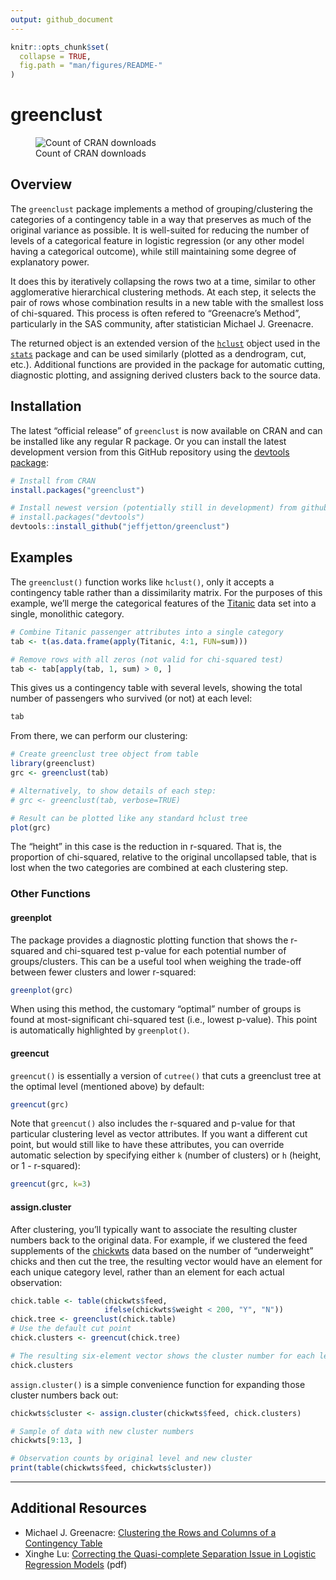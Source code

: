 ```yaml
---
output: github_document
---
```


<!-- README.md is generated from README.Rmd. Please edit that file -->

```r
knitr::opts_chunk$set(
  collapse = TRUE,
  fig.path = "man/figures/README-"
)
```
# greenclust
   
![Count of CRAN downloads](https://cranlogs.r-pkg.org/badges/grand-total/greenclust)
   
   
## Overview

The `greenclust` package implements a method of grouping/clustering the categories of a contingency table in a way that preserves as much of the original variance as possible. It is well-suited for reducing the number of levels of a categorical feature in logistic regression (or any other model having a categorical outcome), while still maintaining some degree of explanatory power.

It does this by iteratively collapsing the rows two at a time, similar to other agglomerative hierarchical clustering methods. At each step, it selects the pair of rows whose combination results in a new table with the smallest loss of chi-squared. This process is often refered to "Greenacre's Method", particularly in the SAS community, after statistician Michael J. Greenacre.

The returned object is an extended version of the [`hclust`](https://stat.ethz.ch/R-manual/R-devel/library/stats/html/hclust.html) object used in the [`stats`](https://stat.ethz.ch/R-manual/R-devel/library/stats/html/stats-package.html) package and can be used similarly (plotted as a dendrogram, cut, etc.). Additional functions are provided in the package for automatic cutting, diagnostic plotting, and assigning derived clusters back to the source data.

## Installation

The latest "official release" of `greenclust` is now available on CRAN and can be installed like any regular R package. Or you can install the latest development version from this GitHub repository using the [devtools package](https://builder.r-hub.io/status/greenclust_1.1.0.tar.gz-8c0dc2cd188b4e2e862e5e1b5dacc097):

``` r
# Install from CRAN
install.packages("greenclust")

# Install newest version (potentially still in development) from github
# install.packages("devtools")
devtools::install_github("jeffjetton/greenclust")
```

## Examples

The `greenclust()` function works like `hclust()`, only it accepts a contingency table rather than a dissimilarity matrix. For the purposes of this example, we'll merge the categorical features of the [Titanic](https://stat.ethz.ch/R-manual/R-devel/library/datasets/html/Titanic.html) data set into a single, monolithic category. 

```r
# Combine Titanic passenger attributes into a single category
tab <- t(as.data.frame(apply(Titanic, 4:1, FUN=sum)))

# Remove rows with all zeros (not valid for chi-squared test)
tab <- tab[apply(tab, 1, sum) > 0, ]
```

This gives us a contingency table with several levels, showing the total number of passengers who survived (or not) at each level:

```r
tab
```

From there, we can perform our clustering:

```r
# Create greenclust tree object from table
library(greenclust)
grc <- greenclust(tab)

# Alternatively, to show details of each step:
# grc <- greenclust(tab, verbose=TRUE)

# Result can be plotted like any standard hclust tree
plot(grc)
```

The "height" in this case is the reduction in r-squared. That is, the proportion of chi-squared, relative to the original uncollapsed table, that is lost when the two categories are combined at each clustering step.
   
### Other Functions
   
#### greenplot
    
The package provides a diagnostic plotting function that shows the r-squared and chi-squared test p-value for each potential number of groups/clusters. This can be a useful tool when weighing the trade-off between fewer clusters and lower r-squared:

```r
greenplot(grc)
```

When using this method, the customary "optimal" number of groups is found at most-significant chi-squared test (i.e., lowest p-value). This point is automatically highlighted by `greenplot()`.
   
#### greencut
    
`greencut()` is essentially a version of `cutree()` that cuts a greenclust tree at the optimal level (mentioned above) by default:

```r
greencut(grc)
```

Note that `greencut()` also includes the r-squared and p-value for that particular clustering level as vector attributes. If you want a different cut point, but would still like to have these attributes, you can override automatic selection by specifying either `k` (number of clusters) or `h` (height, or 1 - r-squared):

```r
greencut(grc, k=3)
```
    
#### assign.cluster
    
After clustering, you'll typically want to associate the resulting cluster numbers back to the original data. For example, if we clustered the feed supplements of the [chickwts](https://stat.ethz.ch/R-manual/R-devel/library/datasets/html/chickwts.html) data based on the number of "underweight" chicks and then cut the tree, the resulting vector would have an element for each unique category level, rather than an element for each actual observation:

```r
chick.table <- table(chickwts$feed,
                     ifelse(chickwts$weight < 200, "Y", "N"))
chick.tree <- greenclust(chick.table)
# Use the default cut point
chick.clusters <- greencut(chick.tree)

# The resulting six-element vector shows the cluster number for each level
chick.clusters
```
`assign.cluster()` is a simple convenience function for expanding those cluster numbers back out:
```r
chickwts$cluster <- assign.cluster(chickwts$feed, chick.clusters)

# Sample of data with new cluster numbers
chickwts[9:13, ]

# Observation counts by original level and new cluster
print(table(chickwts$feed, chickwts$cluster))
```
---

## Additional Resources

* Michael J. Greenacre: [Clustering the Rows and Columns of a Contingency Table](https://doi.org/10.1007/BF01901670)
* Xinghe Lu: [Correcting the Quasi-complete Separation Issue in Logistic Regression Models](https://pdfs.semanticscholar.org/bbb0/2b26cf6a1628b27ddef70a83b92962d6dce2.pdf) (pdf)
